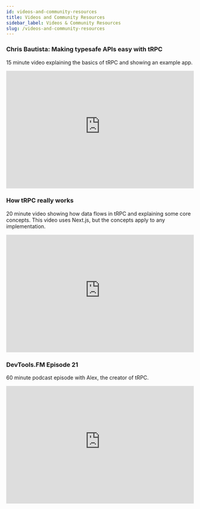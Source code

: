 ```yaml
---
id: videos-and-community-resources
title: Videos and Community Resources
sidebar_label: Videos & Community Resources
slug: /videos-and-community-resources
---
```



### Chris Bautista: Making typesafe APIs easy with tRPC

15 minute video explaining the basics of tRPC and showing an example app.

<iframe
  width="100%"
  height="315"
  src="https://www.youtube-nocookie.com/embed/2LYM8gf184U"
  title="YouTube video player"
  frameborder="0"
  allow="accelerometer; autoplay; clipboard-write; encrypted-media; gyroscope; picture-in-picture; web-share"
  allowfullscreen
></iframe>

### How tRPC really works

20 minute video showing how data flows in tRPC and explaining some core concepts. This video uses Next.js, but the concepts apply to any implementation.

<iframe
  width="100%"
  height="315"
  src="https://www.youtube-nocookie.com/embed/x4mu-jOiA0Q"
  title="YouTube video player"
  frameborder="0"
  allow="accelerometer; autoplay; clipboard-write; encrypted-media; gyroscope; picture-in-picture; web-share"
  allowfullscreen
></iframe>

### DevTools.FM Episode 21

60 minute podcast episode with Alex, the creator of tRPC.

<iframe
  width="100%"
  height="315"
  src="https://www.youtube-nocookie.com/embed/eUyZ5Vn9ANk"
  title="YouTube video player"
  frameborder="0"
  allow="accelerometer; autoplay; clipboard-write; encrypted-media; gyroscope; picture-in-picture; web-share"
  allowfullscreen
></iframe>
